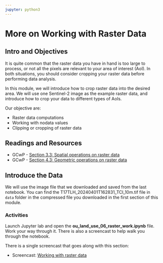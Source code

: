 ```yaml
---
jupyter: python3
---
```


# More on Working with Raster Data

## Intro and Objectives

It is quite common that the raster data you have in hand is too large to process, or not all the pixels are relevant to your area of interest (AoI). In both situations, you should consider cropping your raster data before performing data analysis.

In this module, we will introduce how to crop raster data into the desired area. We will use one Sentinel-2 image as the example raster data, and introduce how to crop your data to different types of AoIs.

Our objective are:

- Raster data computations
- Working with nodata values
- Clipping or cropping of raster data

## Readings and Resources

- GCwP - [Section 3.3: Spatial operations on raster data](https://py.geocompx.org/03-spatial-operations#sec-spatial-ras)
- GCwP - [Section 4.3: Geometric operations on raster data](https://py.geocompx.org/04-geometry-operations#sec-geo-ras)

## Introduce the Data

We will use the image file that we downloaded and saved from the last notebook. You can
find the T17TLH_20240401T162831_TCI_10m.tif file in `data` folder in the compressed
file you downloaded in the first section of this module.

### Activities

Launch Jupyter lab and open the **ou_land_use_06_raster_work.ipynb** file. Work your
way through it. There is also a screencast to help walk you through the notebook.

There is a single screencast that goes along with this section:

- Screencast: [Working with raster data]()

